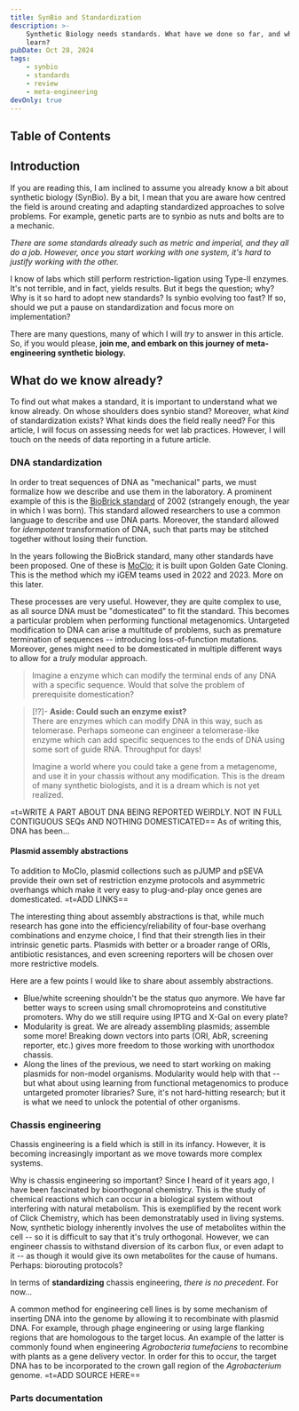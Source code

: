```yaml
---
title: SynBio and Standardization
description: >-
    Synthetic Biology needs standards. What have we done so far, and what can we
    learn?
pubDate: Oct 28, 2024
tags:
    - synbio
    - standards
    - review
    - meta-engineering
devOnly: true
---
```


## Table of Contents

## Introduction

If you are reading this, I am inclined to assume you already know a bit about
synthetic biology (SynBio). By a bit, I mean that you are aware how centred the
field is around creating and adapting standardized approaches to solve problems.
For example, genetic parts are to synbio as nuts and bolts are to a mechanic.

_There are some standards already such as metric and imperial, and they all do a
job. However, once you start working with one system, it's hard to justify
working with the other._

I know of labs which still perform restriction-ligation using Type-II enzymes.
It's not terrible, and in fact, yields results. But it begs the question; why?
Why is it so hard to adopt new standards? Is synbio evolving too fast? If so,
should we put a pause on standardization and focus more on implementation?

There are many questions, many of which I will _try_ to answer in this article.
So, if you would please, **join me, and embark on this journey of
meta-engineering synthetic biology.**

## What do we know already?

To find out what makes a standard, it is important to understand what we know
already. On whose shoulders does synbio stand? Moreover, what _kind_ of
standardization exists? What kinds does the field really need? For this article,
I will focus on assessing needs for wet lab practices. However, I will touch on
the needs of data reporting in a future article.

### DNA standardization

In order to treat sequences of DNA as "mechanical" parts, we must formalize how
we describe and use them in the laboratory. A prominent example of this is the
[BioBrick standard](https://pubmed.ncbi.nlm.nih.gov/15815621/) of 2002
(strangely enough, the year in which I was born). This standard allowed
researchers to use a common language to describe and use DNA parts. Moreover,
the standard allowed for _idempotent_ transformation of DNA, such that parts may
be stitched together without losing their function.

In the years following the BioBrick standard, many other standards have been
proposed. One of these is [MoClo](https://www.addgene.org/cloning/moclo/); it is
built upon Golden Gate Cloning. This is the method which my iGEM teams used in
2022 and 2023. More on this later.

These processes are very useful. However, they are quite complex to use, as all
source DNA must be "domesticated" to fit the standard. This becomes a particular
problem when performing functional metagenomics. Untargeted modification to DNA
can arise a multitude of problems, such as premature termination of sequences --
introducing loss-of-function mutations. Moreover, genes might need to be
domesticated in multiple different ways to allow for a _truly_ modular approach.

> Imagine a enzyme which can modify the terminal ends of any DNA with a specific
> sequence. Would that solve the problem of prerequisite domestication?

> \[!?]- **Aside: Could such an enzyme exist?** \
> There are enzymes which can modify DNA in this way, such as telomerase. Perhaps
> someone can engineer a telomerase-like enzyme which can add specific sequences
> to the ends of DNA using some sort of guide RNA. Throughput for days!
>
> Imagine a world where you could take a gene from a metagenome, and use it in
> your chassis without any modification. This is the dream of many synthetic
> biologists, and it is a dream which is not yet realized.

=t=WRITE A PART ABOUT DNA BEING REPORTED WEIRDLY. NOT IN FULL CONTIGUOUS SEQs
AND NOTHING DOMESTICATED== As of writing this, DNA has been...

#### Plasmid assembly abstractions

To addition to MoClo, plasmid collections such as pJUMP and pSEVA provide their
own set of restriction enzyme protocols and asymmetric overhangs which make it
very easy to plug-and-play once genes are domesticated. =t=ADD LINKS==

The interesting thing about assembly abstractions is that, while much research
has gone into the efficiency/reliability of four-base overhang combinations and
enzyme choice, I find that their strength lies in their intrinsic genetic parts.
Plasmids with better or a broader range of ORIs, antibiotic resistances, and
even screening reporters will be chosen over more restrictive models.

Here are a few points I would like to share about assembly abstractions.

-   Blue/white screening shouldn't be the status quo anymore. We have far better
    ways to screen using small chromoproteins and constitutive promoters. Why do
    we still require using IPTG and X-Gal on every plate?
-   Modularity is great. We are already assembling plasmids; assemble some more!
    Breaking down vectors into parts (ORI, AbR, screening reporter, etc.) gives
    more freedom to those working with unorthodox chassis.
-   Along the lines of the previous, we need to start working on making plasmids
    for non-model organisms. Modularity would help with that -- but what about
    using learning from functional metagenomics to produce untargeted promoter
    libraries? Sure, it's not hard-hitting research; but it is what we need to
    unlock the potential of other organisms.

### Chassis engineering

Chassis engineering is a field which is still in its infancy. However, it is
becoming increasingly important as we move towards more complex systems.

Why is chassis engineering so important? Since I heard of it years ago, I have
been fascinated by bioorthogonal chemistry. This is the study of chemical
reactions which can occur in a biological system without interfering with
natural metabolism. This is exemplified by the recent work of Click Chemistry,
which has been demonstratably used in living systems. Now, synthetic biology
inherently involves the use of metabolites within the cell -- so it is difficult
to say that it's truly orthogonal. However, we can engineer chassis to withstand
diversion of its carbon flux, or even adapt to it -- as though it would give its
own metabolites for the cause of humans. Perhaps: biorouting protocols?

In terms of **standardizing** chassis engineering, _there is no precedent_. For
now\...

A common method for engineering cell lines is by some mechanism of inserting DNA
into the genome by allowing it to recombinate with plasmid DNA. For example,
through phage engineering or using large flanking regions that are homologous to
the target locus. An example of the latter is commonly found when engineering
_Agrobacteria tumefaciens_ to recombine with plants as a gene delivery vector.
In order for this to occur, the target DNA has to be incorporated to the crown
gall region of the _Agrobacterium_ genome. =t=ADD SOURCE HERE==

### Parts documentation
